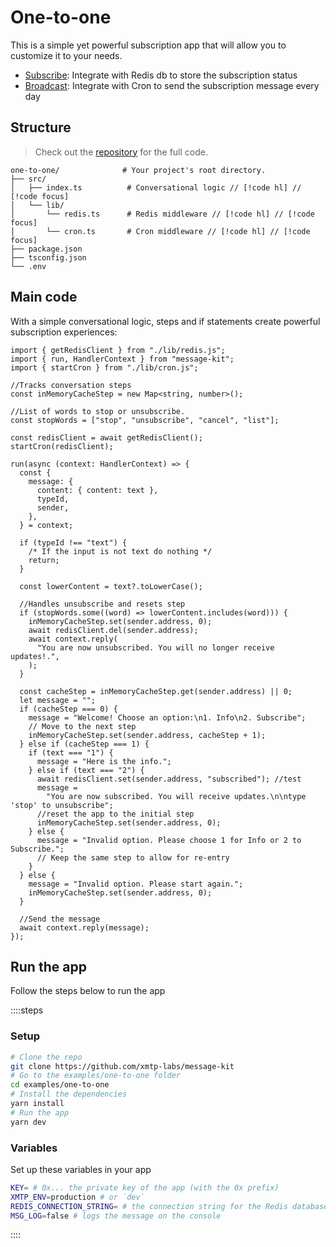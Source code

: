 # One-to-one

This is a simple yet powerful subscription app that will allow you to customize it to your needs.

- [Subscribe](/use-cases/one-to-one/subscribe): Integrate with Redis db to store the subscription status
- [Broadcast](/use-cases/one-to-one/broadcast): Integrate with Cron to send the subscription message every day

## Structure

> Check out the [repository](https://github.com/xmtp-labs/message-kit/tree/main/examples/one-to-one) for the full code.

```
one-to-one/              # Your project's root directory.
├── src/
│   ├── index.ts          # Conversational logic // [!code hl] // [!code focus]
│   └── lib/
│       └── redis.ts      # Redis middleware // [!code hl] // [!code focus]
│       └── cron.ts       # Cron middleware // [!code hl] // [!code focus]
├── package.json
├── tsconfig.json
└── .env
```

## Main code

With a simple conversational logic, steps and if statements create powerful subscription experiences:

```tsx [src/index.ts]
import { getRedisClient } from "./lib/redis.js";
import { run, HandlerContext } from "message-kit";
import { startCron } from "./lib/cron.js";

//Tracks conversation steps
const inMemoryCacheStep = new Map<string, number>();

//List of words to stop or unsubscribe.
const stopWords = ["stop", "unsubscribe", "cancel", "list"];

const redisClient = await getRedisClient();
startCron(redisClient);

run(async (context: HandlerContext) => {
  const {
    message: {
      content: { content: text },
      typeId,
      sender,
    },
  } = context;

  if (typeId !== "text") {
    /* If the input is not text do nothing */
    return;
  }

  const lowerContent = text?.toLowerCase();

  //Handles unsubscribe and resets step
  if (stopWords.some((word) => lowerContent.includes(word))) {
    inMemoryCacheStep.set(sender.address, 0);
    await redisClient.del(sender.address);
    await context.reply(
      "You are now unsubscribed. You will no longer receive updates!.",
    );
  }

  const cacheStep = inMemoryCacheStep.get(sender.address) || 0;
  let message = "";
  if (cacheStep === 0) {
    message = "Welcome! Choose an option:\n1. Info\n2. Subscribe";
    // Move to the next step
    inMemoryCacheStep.set(sender.address, cacheStep + 1);
  } else if (cacheStep === 1) {
    if (text === "1") {
      message = "Here is the info.";
    } else if (text === "2") {
      await redisClient.set(sender.address, "subscribed"); //test
      message =
        "You are now subscribed. You will receive updates.\n\ntype 'stop' to unsubscribe";
      //reset the app to the initial step
      inMemoryCacheStep.set(sender.address, 0);
    } else {
      message = "Invalid option. Please choose 1 for Info or 2 to Subscribe.";
      // Keep the same step to allow for re-entry
    }
  } else {
    message = "Invalid option. Please start again.";
    inMemoryCacheStep.set(sender.address, 0);
  }

  //Send the message
  await context.reply(message);
});
```

## Run the app

Follow the steps below to run the app

::::steps

### Setup

```bash [cmd]
# Clone the repo
git clone https://github.com/xmtp-labs/message-kit
# Go to the examples/one-to-one folder
cd examples/one-to-one
# Install the dependencies
yarn install
# Run the app
yarn dev
```

### Variables

Set up these variables in your app

```bash [.env]
KEY= # 0x... the private key of the app (with the 0x prefix)
XMTP_ENV=production # or `dev`
REDIS_CONNECTION_STRING= # the connection string for the Redis database
MSG_LOG=false # logs the message on the console
```

::::
